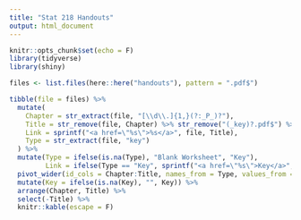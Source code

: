 ```yaml
---
title: "Stat 218 Handouts"
output: html_document
---
```


```r
knitr::opts_chunk$set(echo = F)
library(tidyverse)
library(shiny)
```

```r
files <- list.files(here::here("handouts"), pattern = ".pdf$")

tibble(file = files) %>%
  mutate(
    Chapter = str_extract(file, "[\\d\\.]{1,}(?:_P_)?"),
    Title = str_remove(file, Chapter) %>% str_remove("(_key)?.pdf$") %>% str_replace_all("_", " ") %>% str_trim(),
    Link = sprintf("<a href=\"%s\">%s</a>", file, Title),
    Type = str_extract(file, "key")
  ) %>%
  mutate(Type = ifelse(is.na(Type), "Blank Worksheet", "Key"),
         Link = ifelse(Type == "Key", sprintf("<a href=\"%s\">Key</a>", file), Link)) %>%
  pivot_wider(id_cols = Chapter:Title, names_from = Type, values_from = Link) %>%
  mutate(Key = ifelse(is.na(Key), "", Key)) %>%
  arrange(Chapter, Title) %>%
  select(-Title) %>%
  knitr::kable(escape = F)
```
